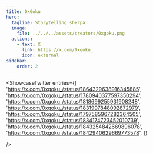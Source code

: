 ```yaml
---
title: 0xGoku
hero:
  tagline: Storytelling sherpa
  image: 
    file: ../../../assets/creators/0xgoku.png
  actions:
    - text: X
      link: https://x.com/0xgoku_
      icon: external
sidebar:
    order: 2
---
```



<ShowcaseTwitter
  entries={[
    'https://x.com/0xgoku_/status/1864329638916345885',
    'https://x.com/0xgoku_/status/1780940377597350294',
    'https://x.com/0xgoku_/status/1818699255931908248',
    'https://x.com/0xgoku_/status/1831997848092872979',
    'https://x.com/0xgoku_/status/1797585967282364505',
    'https://x.com/0xgoku_/status/1834174723452010739',
    'https://x.com/0xgoku_/status/1843254842669896078',
    'https://x.com/0xgoku_/status/1842940629669773578',
  ]}

/>
 <script async src="https://platform.twitter.com/widgets.js" charset="utf-8"></script>